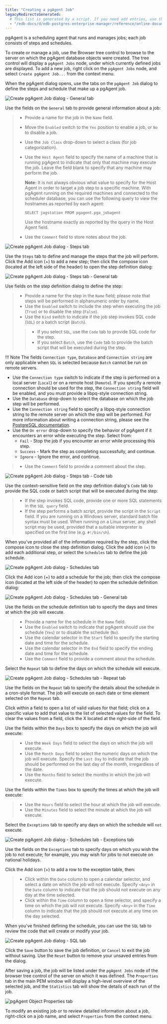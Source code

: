 ```yaml
---
title: "Creating a pgAgent Job"
legacyRedirectsGenerated:
  # This list is generated by a script. If you need add entries, use the `legacyRedirects` key.
  - "/edb-docs/d/edb-postgres-enterprise-manager/reference/online-documentation/8.0/pgagent_jobs.html"
---
```


<div id="pgagent_jobs" class="registered_link"></div>

pgAgent is a scheduling agent that runs and manages jobs; each job consists of steps and schedules.

To create or manage a job, use the Browser tree control to browse to the server on which the pgAgent database objects were created. The tree control will display a `pgAgent Jobs` node, under which currently defined jobs are displayed. To add a new job, right click on the `pgAgent Jobs` node, and select `Create pgAgent Job...` from the context menu.

When the pgAgent dialog opens, use the tabs on the `pgAgent Job` dialog to define the steps and schedule that make up a pgAgent job.

![Create pgAgent Job dialog - General tab](../images/pgagent_general.png)

Use the fields on the `General` tab to provide general information about a job:

> -   Provide a name for the job in the `Name` field.
>
> -   Move the `Enabled` switch to the `Yes` position to enable a job, or `No` to disable a job.
>
> -   Use the `Job Class` drop-down to select a class (for job categorization).
>
> -   Use the `Host Agent` field to specify the name of a machine that is running pgAgent to indicate that only that machine may execute the job. Leave the field blank to specify that any machine may perform the job.
>
>     **Note:** It is not always obvious what value to specify for the Host Agent in order to target a job step to a specific machine. With pgAgent running on the required machines and connected to the scheduler database, you can use the following query to view the hostnames as reported by each agent:
>
>     ```
>     SELECT jagstation FROM pgagent.pga_jobagent
>     ```
>
>     Use the hostname exactly as reported by the query in the Host Agent field.
>
> -   Use the `Comment` field to store notes about the job.

![Create pgAgent Job dialog - Steps tab](../images/pgagent_steps.png)

Use the `Steps` tab to define and manage the steps that the job will perform. Click the Add icon (+) to add a new step; then click the compose icon (located at the left side of the header) to open the step definition dialog:

![Create pgAgent Job dialog - Steps tab - General tab](../images/pgagent_step_definition.png)

Use fields on the step definition dialog to define the step:

> -   Provide a name for the step in the `Name` field; please note that steps will be performed in alphanumeric order by name.
> -   Use the `Enabled` switch to include the step when executing the job (`True`) or to disable the step (`False`).
> -   Use the `Kind` switch to indicate if the job step invokes SQL code (`SQL`) or a batch script (`Batch`).
>
> > -   If you select `SQL`, use the `Code` tab to provide SQL code for the step.
> > -   If you select `Batch`, use the `Code` tab to provide the batch script that will be executed during the step.

!!! Note
    The fields `Connection type`, `Database` and `Connection string` are only applicable when `SQL` is selected because `Batch` cannot be run on remote servers.

-   Use the `Connection type` switch to indicate if the step is performed on a local server (`Local`) or on a remote host (`Remote`). If you specify a remote connection should be used for the step, the `Connection string` field will be enabled, and you must provide a libpq-style connection string.
-   Use the `Database` drop-down to select the database on which the job step will be performed.
-   Use the `Connection string` field to specify a libpq-style connection string to the remote server on which the step will be performed. For more information about writing a connection string, please see the [PostgreSQL documentation](https://www.postgresql.org/docs/current/libpq.html#libpq-connect).
-   Use the `On error` drop-down to specify the behavior of pgAgent if it encounters an error while executing the step. Select from:
    -   `Fail` - Stop the job if you encounter an error while processing this step.
    -   `Success` - Mark the step as completing successfully, and continue.
    -   `Ignore` - Ignore the error, and continue.

> -   Use the `Comment` field to provide a comment about the step.

![Create pgAgent Job dialog - Steps tab - Code tab](../images/pgagent_step_definition_code.png)

Use the context-sensitive field on the step definition dialog's `Code` tab to provide the SQL code or batch script that will be executed during the step:

> -   If the step invokes SQL code, provide one or more SQL statements in the `SQL query` field.
> -   If the step performs a batch script, provide the script in the `Script` field. If you are running on a Windows server, standard batch file syntax must be used. When running on a Linux server, any shell script may be used, provided that a suitable interpreter is specified on the first line (e.g. `#!/bin/sh`).

When you've provided all of the information required by the step, click the compose icon to close the step definition dialog. Click the add icon (+) to add each additional step, or select the `Schedules` tab to define the job schedule.

![Create pgAgent Job dialog - Schedules tab](../images/pgagent_schedules.png)

Click the Add icon (+) to add a schedule for the job; then click the compose icon (located at the left side of the header) to open the schedule definition dialog:

![Create pgAgent Job dialog - Schedules tab - General tab](../images/pgagent_schedule_definition.png)

Use the fields on the schedule definition tab to specify the days and times at which the job will execute.

> -   Provide a name for the schedule in the `Name` field.
> -   Use the `Enabled` switch to indicate that pgAgent should use the schedule (`Yes`) or to disable the schedule (`No`).
> -   Use the calendar selector in the `Start` field to specify the starting date and time for the schedule.
> -   Use the calendar selector in the `End` field to specify the ending date and time for the schedule.
> -   Use the `Comment` field to provide a comment about the schedule.

Select the `Repeat` tab to define the days on which the schedule will execute.

![Create pgAgent Job dialog - Schedules tab - Repeat tab](../images/pgagent_schedule_repeat.png)

Use the fields on the `Repeat` tab to specify the details about the schedule in a cron-style format. The job will execute on each date or time element selected on the `Repeat` tab.

Click within a field to open a list of valid values for that field; click on a specific value to add that value to the list of selected values for the field. To clear the values from a field, click the X located at the right-side of the field.

Use the fields within the `Days` box to specify the days on which the job will execute:

> -   Use the `Week Days` field to select the days on which the job will execute.
> -   Use the `Month Days` field to select the numeric days on which the job will execute. Specify the `Last Day` to indicate that the job should be performed on the last day of the month, irregardless of the date.
> -   Use the `Months` field to select the months in which the job will execute.

Use the fields within the `Times` box to specify the times at which the job will execute:

> -   Use the `Hours` field to select the hour at which the job will execute.
> -   Use the `Minutes` field to select the minute at which the job will execute.

Select the `Exceptions` tab to specify any days on which the schedule will `not` execute.

![Create pgAgent Job dialog - Schedules tab - Exceptions tab](../images/pgagent_schedule_exceptions.png)

Use the fields on the `Exceptions` tab to specify days on which you wish the job to not execute; for example, you may wish for jobs to not execute on national holidays.

Click the Add icon (+) to add a row to the exception table, then:

> -   Click within the `Date` column to open a calendar selector, and select a date on which the job will not execute. Specify `<Any>` in the `Date` column to indicate that the job should not execute on any day at the time selected.
> -   Click within the `Time` column to open a time selector, and specify a time on which the job will not execute. Specify `<Any>` in the `Time` column to indicate that the job should not execute at any time on the day selected.

When you've finished defining the schedule, you can use the `SQL` tab to review the code that will create or modify your job.

![Create pgAgent Job dialog - SQL tab](../images/pgagent_sql.png)

Click the `Save` button to save the job definition, or `Cancel` to exit the job without saving. Use the `Reset` button to remove your unsaved entries from the dialog.

After saving a job, the job will be listed under the `pgAgent Jobs` node of the browser tree control of the server on which it was defined. The `Properties` tab in the main PEM window will display a high-level overview of the selected job, and the `Statistics` tab will show the details of each run of the job.

![pgAgent Object Properties tab](../images/pgagent_properties.png)

To modify an existing job or to review detailed information about a job, right-click on a job name, and select `Properties` from the context menu.
